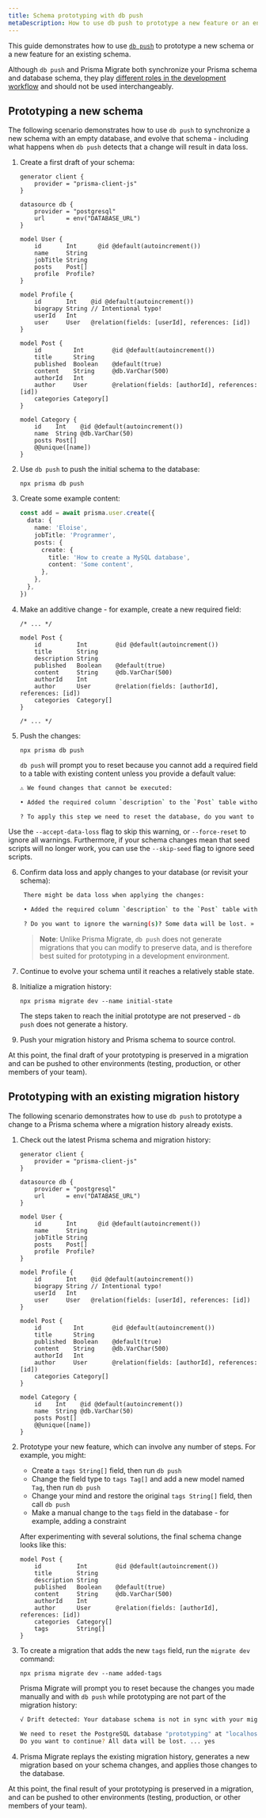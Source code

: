 ```yaml
---
title: Schema prototyping with db push
metaDescription: How to use db push to prototype a new feature or an entirely new schema.
---
```


<TopBlock>

This guide demonstrates how to use [`db push`](../../../reference/api-reference/command-reference#db-push) to prototype a new schema or a new feature for an existing schema.

Although `db push` and Prisma Migrate both synchronize your Prisma schema and database schema, they play [different roles in the development workflow](../../../concepts/components/prisma-migrate/db-push#choosing-db-push-or-prisma-migrate) and should not be used interchangeably.

</TopBlock>

## Prototyping a new schema

The following scenario demonstrates how to use `db push` to synchronize a new schema with an empty database, and evolve that schema - including what happens when `db push` detects that a change will result in data loss.

1.  Create a first draft of your schema:

    ```prisma
    generator client {
        provider = "prisma-client-js"
    }

    datasource db {
        provider = "postgresql"
        url      = env("DATABASE_URL")
    }

    model User {
        id       Int      @id @default(autoincrement())
        name     String
        jobTitle String
        posts    Post[]
        profile  Profile?
    }

    model Profile {
        id       Int    @id @default(autoincrement())
        biograpy String // Intentional typo!
        userId   Int
        user     User   @relation(fields: [userId], references: [id])
    }

    model Post {
        id         Int        @id @default(autoincrement())
        title      String
        published  Boolean    @default(true)
        content    String     @db.VarChar(500)
        authorId   Int
        author     User       @relation(fields: [authorId], references: [id])
        categories Category[]
    }

    model Category {
        id    Int    @id @default(autoincrement())
        name  String @db.VarChar(50)
        posts Post[]
        @@unique([name])
    }
    ```

2.  Use `db push` to push the initial schema to the database:

    ```terminal
    npx prisma db push
    ```

3.  Create some example content:

    ```ts
    const add = await prisma.user.create({
      data: {
        name: 'Eloise',
        jobTitle: 'Programmer',
        posts: {
          create: {
            title: 'How to create a MySQL database',
            content: 'Some content',
          },
        },
      },
    })
    ```

4.  Make an additive change - for example, create a new required field:

    ```prisma highlight=6;add
    /* ... */

    model Post {
        id          Int        @id @default(autoincrement())
        title       String
        description String
        published   Boolean    @default(true)
        content     String     @db.VarChar(500)
        authorId    Int
        author      User       @relation(fields: [authorId], references: [id])
        categories  Category[]
    }

    /* ... */
    ```

5.  Push the changes:

    ```terminal
    npx prisma db push
    ```

    `db push` will prompt you to reset because you cannot add a required field to a table with existing content unless you provide a default value:

    ```bash
    ⚠️ We found changes that cannot be executed:

    • Added the required column `description` to the `Post` table without a default value. There are 2 rows in this table, it is not possible to execute this.

    ? To apply this step we need to reset the database, do you want to continue? All data will be lost. » (y/N)
    ```

<Tip>

Use the `--accept-data-loss` flag to skip this warning, or `--force-reset` to ignore all warnings. Furthermore, if your schema changes mean that seed scripts will no longer work, you can use the `--skip-seed` flag to ignore seed scripts.

</Tip>

6.  Confirm data loss and apply changes to your database (or revisit your schema):

    ```bash
     There might be data loss when applying the changes:

     • Added the required column `description` to the `Post` table without a default value.

     ? Do you want to ignore the warning(s)? Some data will be lost. » (y/N)
    ```

    > **Note**: Unlike Prisma Migrate, `db push` does not generate migrations that you can modify to preserve data, and is therefore best suited for prototyping in a development environment.

7.  Continue to evolve your schema until it reaches a relatively stable state.

8.  Initialize a migration history:

    ```terminal
    npx prisma migrate dev --name initial-state
    ```

    The steps taken to reach the initial prototype are not preserved - `db push` does not generate a history.

9.  Push your migration history and Prisma schema to source control.

At this point, the final draft of your prototyping is preserved in a migration and can be pushed to other environments (testing, production, or other members of your team).

## Prototyping with an existing migration history

The following scenario demonstrates how to use `db push` to prototype a change to a Prisma schema where a migration history already exists.

1. Check out the latest Prisma schema and migration history:

   ```prisma
   generator client {
       provider = "prisma-client-js"
   }

   datasource db {
       provider = "postgresql"
       url      = env("DATABASE_URL")
   }

   model User {
       id       Int      @id @default(autoincrement())
       name     String
       jobTitle String
       posts    Post[]
       profile  Profile?
   }

   model Profile {
       id       Int    @id @default(autoincrement())
       biograpy String // Intentional typo!
       userId   Int
       user     User   @relation(fields: [userId], references: [id])
   }

   model Post {
       id         Int        @id @default(autoincrement())
       title      String
       published  Boolean    @default(true)
       content    String     @db.VarChar(500)
       authorId   Int
       author     User       @relation(fields: [authorId], references: [id])
       categories Category[]
   }

   model Category {
       id    Int    @id @default(autoincrement())
       name  String @db.VarChar(50)
       posts Post[]
       @@unique([name])
   }
   ```

2. Prototype your new feature, which can involve any number of steps. For example, you might:

   - Create a `tags String[]` field, then run `db push`
   - Change the field type to `tags Tag[]` and add a new model named `Tag`, then run `db push`
   - Change your mind and restore the original `tags String[]` field, then call `db push`
   - Make a manual change to the `tags` field in the database - for example, adding a constraint

   After experimenting with several solutions, the final schema change looks like this:

   ```prisma
   model Post {
       id          Int        @id @default(autoincrement())
       title       String
       description String
       published   Boolean    @default(true)
       content     String     @db.VarChar(500)
       authorId    Int
       author      User       @relation(fields: [authorId], references: [id])
       categories  Category[]
       tags        String[]
   }
   ```

3. To create a migration that adds the new `tags` field, run the `migrate dev` command:

   ```terminal
   npx prisma migrate dev --name added-tags
   ```

   Prisma Migrate will prompt you to reset because the changes you made manually and with `db push` while prototyping are not part of the migration history:

   ```bash
   √ Drift detected: Your database schema is not in sync with your migration history.

   We need to reset the PostgreSQL database "prototyping" at "localhost:5432".
   Do you want to continue? All data will be lost. ... yes
   ```

4. Prisma Migrate replays the existing migration history, generates a new migration based on your schema changes, and applies those changes to the database.

At this point, the final result of your prototyping is preserved in a migration, and can be pushed to other environments (testing, production, or other members of your team).
